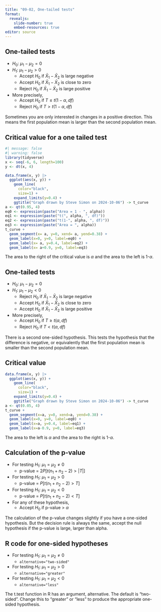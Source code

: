 ```yaml
---
title: "09-02, One-tailed tests"
format: 
  revealjs:
    slide-number: true
    embed-resources: true
editor: source
---
```


## One-tailed tests

-   $H_0:\ \mu_1 - \mu_2 = 0$
-   $H_1:\ \mu_1 - \mu_2 > 0$
    -   Accept $H_0$ if $\bar{X}_1-\bar{X}_2$ is large negative
    -   Accept $H_0$ if $\bar{X}_1-\bar{X}_2$ is close to zero
    -   Reject $H_0$ if $\bar{X}_1-\bar{X}_2$ is large positive
-   More precisely,
    -   Accept $H_0$ if $T \le t(1-\alpha, df)$
    -   Reject $H_0$ if $T \gt t(1-\alpha, df)$

:::notes
Sometimes you are only interested in changes in a positive direction. This means the first population mean is larger than the second population mean.
:::

## Critical value for a one tailed test
    
```r
#| message: false
#| warning: false
library(tidyverse)
x <- seq(-6, 6, length=100)
y <- dt(x, 4)

data.frame(x, y) |>
  ggplot(aes(x, y)) + 
    geom_line(
      color="black",
      size=1) +
    expand_limits(y=0.4) +
    ggtitle("Graph drawn by Steve Simon on 2024-10-06") -> t_curve
a <- qt(0.95, 4)
eq0 <- expression(paste("Area = 1 - ", alpha))
eq1 <- expression(paste("t(", alpha, ", df)"))
eq2 <- expression(paste("t(1-", alpha, ", df)"))
eq3 <- expression(paste("Area = ", alpha))
t_curve +
  geom_segment(x= a, y=0, xend= a, yend=0.38) +
  geom_label(x=0, y=0, label=eq0) +
  geom_label(x= a, y=0.4, label=eq2) +
  geom_label(x= a+0.9, y=0, label=eq3)
```


:::notes
The area to the right of the critical value is $\alpha$ and the area to the left is 1-$\alpha$.
:::

## One-tailed tests

-   $H_0:\ \mu_1 - \mu_2 = 0$
-   $H_1:\ \mu_1 - \mu_2 < 0$
    -   Reject $H_0$ if $\bar{X}_1-\bar{X}_2$ is large negative
    -   Accept $H_0$ if $\bar{X}_1-\bar{X}_2$ is close to zero
    -   Accept $H_0$ if $\bar{X}_1-\bar{X}_2$ is large positive
-   More precisely,
    -   Accept $H_0$ if $T \ge t(\alpha, df)$
    -   Reject $H_0$ if $T \lt t(\alpha, df)$

:::notes
There is a second one-sided hypothesis. This tests the hypothesis that the difference is negative, or equivalently that the first population mean is smaller than the second population mean.
:::

## Critical value
  
```r
data.frame(x, y) |>
  ggplot(aes(x, y)) + 
    geom_line(
      color="black",
      size=1) +
    expand_limits(y=0.4) +
    ggtitle("Graph drawn by Steve Simon on 2024-10-06") -> t_curve
a <- qt(0.05, 4)
t_curve +
  geom_segment(x=a, y=0, xend=a, yend=0.38) +
  geom_label(x=0, y=0, label=eq0) +
  geom_label(x=a, y=0.4, label=eq1) +
  geom_label(x=a-0.9, y=0, label=eq3)
```

:::notes
The area to the left is $\alpha$ and the area to the right is 1-$\alpha$.
:::

## Calculation of the p-value

-   For testing $H_1:\ \mu_1=\mu_2 \ne 0$
    -   p-value = $2 P[t(n_1+n_2-2) > |T|]$
-   For testing $H_1:\ \mu_1=\mu_2 > 0$
    -   p-value = $P[t(n_1+n_2-2) > T]$    
-   For testing $H_1:\ \mu_1=\mu_2 < 0$
    -   p-value = $P[t(n_1+n_2-2) < T]$        
-   For any of these hypothesis,
    -   Accept $H_0$ if p-value > $\alpha$
    
:::notes
The calculation of the p-value changes slightly if you have a one-sided hypothesis. But the decision rule is always the same, accept the null hypothesis if the p-value is large, larger than alpha.
:::

## R code for one-sided hypotheses

-   For testing $H_1:\ \mu_1=\mu_2 \ne 0$
     -   `alternative="two-sided"`
-   For testing $H_1:\ \mu_1=\mu_2 > 0$
    -   `alternative="greater"`
-   For testing $H_1:\ \mu_1=\mu_2 < 0$
    -   `alternative="less"`

:::notes
The t.test function in R has an argument, alternative. The default is "two-sided". Change this to "greater" or "less" to produce the appropriate one-sided hypothesis.
:::

